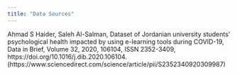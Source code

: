 ```yaml
---
title: "Data Sources"
---
```


Ahmad S Haider, Saleh Al-Salman, Dataset of Jordanian university students’ psychological health impacted by using e-learning tools during COVID-19, Data in Brief, Volume 32, 2020, 106104, ISSN 2352-3409, https://doi.org/10.1016/j.dib.2020.106104.
(https://www.sciencedirect.com/science/article/pii/S2352340920309987)